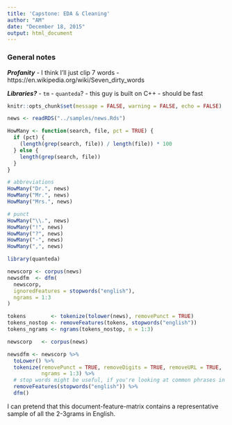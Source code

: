 ```yaml
---
title: 'Capstone: EDA & Cleaning'
author: "AM"
date: "December 18, 2015"
output: html_document
---
```


### General notes

***Profanity***
  - I think I'll just clip 7 words
  - https://en.wikipedia.org/wiki/Seven_dirty_words
  
***Libraries?***
  - `tm`
  - `quanteda`?
      - this guy is built on C++
      - should be fast
  

```r
knitr::opts_chunk$set(message = FALSE, warning = FALSE, echo = FALSE)
```

```r
news <- readRDS("../samples/news.Rds")
```

```r
HowMany <- function(search, file, pct = TRUE) {
  if (pct) { 
    (length(grep(search, file)) / length(file)) * 100
  } else {
    length(grep(search, file))
  }
}

# abbreviations
HowMany("Dr.", news)
HowMany("Mr.", news)
HowMany("Mrs.", news)

# punct
HowMany("\\.", news)
HowMany("!", news)
HowMany("?", news)
HowMany("-", news)
HowMany(",", news)
```

```r
library(quanteda)

newscorp <- corpus(news)
newsdfm  <- dfm(
  newscorp,
  ignoredFeatures = stopwords("english"),
  ngrams = 1:3
)
```

```r
tokens        <- tokenize(tolower(news), removePunct = TRUE)
tokens_nostop <- removeFeatures(tokens, stopwords("english"))
tokens_ngrams <- ngrams(tokens_nostop, n = 1:3)
```

```r
newscorp   <- corpus(news)

newsdfm <- newscorp %>% 
  toLower() %>% 
  tokenize(removePunct = TRUE, removeDigits = TRUE, removeURL = TRUE,
           ngrams = 1:3) %>% 
  # stop words might be useful, if you're looking at common phrases in english?
  removeFeatures(stopwords("english")) %>% 
  dfm()
```

I can pretend that this document-feature-matrix contains a representative sample of all the 2-3grams in English.